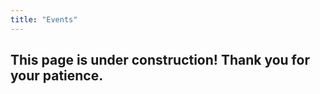 ```yaml
---
title: "Events"
---
```


::: {.callout-warning appearance="minimal"}
## This page is under construction! Thank you for your patience.
:::
